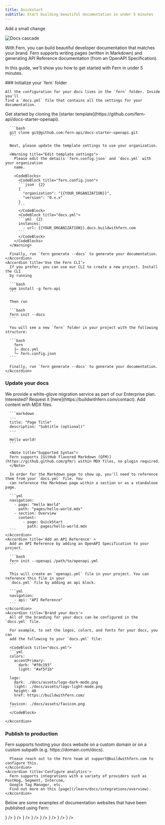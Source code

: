 ```yaml
---
title: Quickstart
subtitle: Start building beautiful documentation in under 5 minutes
---
```


Add a small change

<img alt="Docs cascade" src="./docs-cascade.png" />

With Fern, you can build beautiful developer documentation that matches your brand. Fern supports writing pages (written in Markdown) and generating API Reference documentation (from an OpenAPI Specification).

In this guide, we'll show you how to get started with Fern in under 5 minutes.

<Steps toc={true}>
  ### Initialize your `fern` folder
    
    All the configuration for your docs lives in the `fern` folder. Inside you'll 
    find a `docs.yml` file that contains all the settings for your documentation.

  <AccordionGroup toc={true}>
    <Accordion title='Clone the starter repository'>
      Get started by cloning the [starter template](https://github.com/fern-api/docs-starter-openapi).

      ```bash
      git clone git@github.com:fern-api/docs-starter-openapi.git
      ```

      Next, please update the template settings to use your organization.

      <Warning title="Edit template settings">
        Please edit the details `fern.config.json` and `docs.yml` with your organization
        name.

        <CodeBlocks>
          <CodeBlock title="fern.config.json">
          ```json  {2}
          {
            "organization": "{{YOUR_ORGANIZATION}}",
            "version": "0.x.x"
          }
          ```
          </CodeBlock>
          <CodeBlock title="docs.yml">
          ```yml  {2}
          instances:
            - url: {{YOUR_ORGANIZATION}}.docs.buildwithfern.com
          ```
          </CodeBlock>
        </CodeBlocks>
      </Warning>

      Finally, run `fern generate --docs` to generate your documentation.
    </Accordion>
    <Accordion title='Use the Fern CLI'>
      If you prefer, you can use our CLI to create a new project. Install the CLI
      by running

      ```bash
      npm install -g fern-api
      ```

      Then run

      ```bash
      fern init --docs
      ```

      You will see a new `fern` folder in your project with the following structure:

      ```bash
        fern
        ├─ docs.yml
        └─ fern.config.json
      ```

      Finally, run `fern generate --docs` to generate your documentation.
    </Accordion>

  </AccordionGroup>

### Update your docs

<Note>
  We provide a white-glove migration service as part of our Enterprise plan. Interested? Request it
  [here](https://buildwithfern.com/contact).
</Note>

  <AccordionGroup toc={true}>
    <Accordion title='Add content' >
      Add content with MDX files. 
  
      ```markdown
      ---
      title: "Page Title"
      description: "Subtitle (optional)" 
      ---

      Hello world!
      ```

      <Note title="Supported Syntax">
      Fern supports [GitHub flavored Markdown (GFM)](https://github.github.com/gfm/) within MDX files, no plugin required.
      </Note>

      In order for the Markdown page to show up, you'll need to reference them from your `docs.yml` file. You
      can reference the Markdown page within a section or as a standalone page.

      ```yml
      navigation:
        - page: "Hello World"
          path: "pages/hello-world.mdx"
        - section: Overview
          content:
            - page: QuickStart
              path: pages/hello-world.mdx
      ```
    </Accordion>
    <Accordion title='Add an API Reference' >
      Add an API Reference by adding an OpenAPI Specification to your project.

      ```bash
      fern init --openapi /path/to/openapi.yml
      ```

      This will create an `openapi.yml` file in your project. You can reference this file in your
      `docs.yml` file by adding an api block.

      ```yml
      navigation:
        - api: "API Reference"
      ```
    </Accordion>
    <Accordion title='Brand your docs'>
      All of the branding for your docs can be configured in the `docs.yml` file.

      For example, to set the logos, colors, and fonts for your docs, you can
      add the following to your `docs.yml` file:

      <CodeBlock title="docs.yml">
      ```yml
      colors:
        accentPrimary:
          dark: "#f0c193"
          light: "#af5f1b"

      logo:
        dark: ./docs/assets/logo-dark-mode.png
        light: ./docs/assets/logo-light-mode.png
        height: 40
        href: https://buildwithfern.com/

      favicon: ./docs/assets/favicon.png
      ```
      </CodeBlock>

    </Accordion>

  </AccordionGroup>
  
### Publish to production

  <AccordionGroup toc={true}>
    <Accordion title='Host on a custom domain'>
      Fern supports hosting your docs website on a custom domain or on a 
      custom subpath (e.g. https://domain.com/docs).

      Please reach out to the Fern team at support@buildwithfern.com to configure this.
    </Accordion>
    <Accordion title='Configure analytics'>
      Fern supports integrations with a variety of providers such as PostHog, Segment, Intercom,
      Google Tag Manager, etc.
      Find out more on this [page](/learn/docs/integrations/overview).
    </Accordion>

  </AccordionGroup>

</Steps>

Below are some examples of documentation websites that have been published using Fern:

<CardGroup cols={3}>
  <Card
    title="Hume"
    href="https://dev.hume.ai/intro"
    icon={<img src="https://www.hume.ai/icons/icon-144x144.png" alt="Hume logo" />}
  />
  <Card
    title="Primer"
    href="https://primer.io/docs/api"
    icon={
      <img
        src="https://assets-global.website-files.com/65bcc4714739c54deeb9bac7/65d7663e0ceca67e8b5709c5_favicon.png"
        alt="Primer logo"
      />
    }
  />
  <Card
    title="AssemblyAI"
    href="https://www.assemblyai.com/docs/api-reference"
    icon={<img src="https://www.assemblyai.com/favicon.png" alt="AssemblyAI logo" />}
  />
  <Card
    title="SuperAgent"
    href="https://docs.superagent.sh/"
    icon={<img src="https://framerusercontent.com/images/P75NaYul3IVsoMqx4RMALvngO4.png" alt="SuperAgent logo" />}
  />
  <Card
    title="MultiOn"
    href="https://docs.multion.ai/"
    icon={<img src="https://www.multion.ai/android-chrome-192x192.png" alt="MultiOn logo" />}
  />
  <Card
    title="Coactive"
    href="https://docs.coactive.ai/"
    icon={
      <img
        src="https://images.prismic.io/coactive/6d31b17f-cabb-492d-93ef-a9f42e03aaa2_coactive-logo-home.png?ixlib=gatsbyFP&auto=compress%2Cformat&fit=max"
        alt="Coactive logo"
      />
    }
  />
  <Card
    title="Zep"
    href="https://help.getzep.com/"
    icon={
      <img
        src="https://assets-global.website-files.com/660b1c076d13b7e2967a499d/660c6dc329d8b16a8468f5ba_Asset%2017.png"
        alt="Zep logo"
      />
    }
  />
  <Card
    title="Rightbrain"
    href="https://docs.rightbrain.ai/intro"
    icon={
      <img
        src="https://fdr-prod-docs-files-public.s3.amazonaws.com/https://rightbrain.docs.buildwithfern.com/2024-08-05T10:16:06.892Z/docs/assets/Logo.png"
        alt="Rightbrain logo"
      />
    }
  />
</CardGroup>
